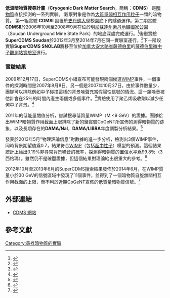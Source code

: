 '''低溫暗物質搜尋計畫'''（'''Cryogenic Dark Matter Search'''，簡稱：'''CDMS'''）
是[[暗物質|暗物質]]直接探測的一系列實驗。
觀察對象是作為[[大質量弱相互作用粒子|大質量弱相互作用粒子]]一類的暗物質。
第一組實驗 '''CDMSI''' 設置於[[史丹佛大學|史丹佛大學]]校園底下的隧道運作。第二期實驗'''CDMSII'''於2006年10月至2008年9月在位於[[明尼蘇達州|明尼蘇達州]][[素丹地礦國家公園|素丹地礦國家公園]]（Soudan Underground Mine State Park）的地底深處完成運行。<ref>{{cite journal|author1=SuperCDMS Collaboration (Z. Ahmed et al.)|title=Results from a Low-Energy Analysis of the CDMS II Germanium Data|journal=Phys. Rev. Lett.|date=2011|volume=106|page=131302}}</ref>後繼實驗'''SuperCDMS Soudan'''於2012年3月至2014年7月在同一實驗室運行。<ref>{{cite journal|author1=SuperCDMS Collaboration (R. Agnese et al.)|title=Results from the Super Cryogenic Dark Matter Search (SuperCDMS) experiment at Soudan|journal=arXiv:1708.08869|date=Aug 29, 2017|url=https://arxiv.org/abs/1708.08869|access-date=2017-08-31|archive-date=2017-08-31|archive-url=https://web.archive.org/web/20170831084714/https://arxiv.org/abs/1708.08869|dead-url=no}}</ref>下一階段實驗'''SuperCDMS SNOLAB'''將移至位於[[加拿大|加拿大]][[安大略省|安大略省]][[薩德伯里|薩德伯里]]的[[薩德伯里微中子觀測站實驗室|薩德伯里微中子觀測站實驗室]]進行。

=== 實驗結果 ===
2009年12月17日，SuperCDMS小組宣布可能發現兩個候選[[大质量弱相互作用粒子|WIMP]]事件，一個事件的探測時間是2007年8月8日，另一個是2007年10月27日。由於事件數量少，團隊可以排除例如中子碰撞這樣的背景噪聲充當假陽性信號的情況。這一類噪音被估計會在25％的時間內產生兩個或多個事件。<ref>{{Cite web |url=http://cdms.berkeley.edu/results_summary.pdf |title="Latest Results in the Search for Dark Matter Thursday, December 17, 2009" |accessdate=2017年8月31日 |archive-date=2010年6月18日 |archive-url=https://web.archive.org/web/20100618221140/http://cdms.berkeley.edu/results_summary.pdf |dead-url=no }}</ref>實驗使用了聚乙烯吸收劑以減少任何中子背景。<ref>{{Cite web |url=http://cdms.berkeley.edu/public_pics/cryostat_without_detectors.html |title=存档副本 |access-date=2017-08-31 |archive-url=https://web.archive.org/web/20000818075730/http://cdms.berkeley.edu/public_pics/cryostat_without_detectors.html |archive-date=2000-08-18 |dead-url=yes }}</ref>

2011年的低能量閾值分析，嘗試搜尋低質量WIMP（M <9 GeV）的證據。團隊給出WIMP暗物質作用截面上限排除了新的鍺實驗CoGeNT所宣佈的測得暗物質的跡象，以及長期存在的'''DAMA/NaI'''，'''DAMA/LIBRA'''年度調製分析結果。<ref>{{cite journal |arxiv=1011.2482v3|class=astro-ph.CO |version= |title=Results from a Low-Energy Analysis of the CDMS II Germanium Data |author=CDMS Collaboration  |date=21 Apr 2011 |doi=10.1103/PhysRevLett.106.131302 |volume=106 |journal=Physical Review Letters |bibcode=2011PhRvL.106m1302A}}</ref>

發表於2013年5月“物理評論信息”對數據的進一步分析，檢測出3個WIMP事件，同時背景期望值爲0.7，結果符合[[大质量弱相互作用粒子|WIMP]]（包括[[超中性子|超中性子]]）模型的預測。這個結果統計上給出0.19%非尋常背景噪音的概率，探測得暗物質的置信水平爲99.8％（3西格瑪）。雖然仍不是確鑿證據，但這個結果對理論給出很重大的參考。<ref>{{cite journal|last=CDMS Collaboration|title=Dark Matter Search Results Using the Silicon Detectors of CDMS II|journal=Physical Review Letters|date=4 May 2013|arxiv=1304.4279|doi=10.1103/PhysRevLett.111.251301|bibcode = 2013PhRvL.111y1301A|volume=111|pmid=24483735|page=251301}}</ref>

2012年10月至2013年6月的SuperCDMS搜索結果發佈於2014年6月，在WIMP質量小於30 GeV的信號區域中發現了11個事件，並得到了一個暗物質自旋無關相互作用截面的上限，而不利於近期CoGeNT宣佈的低質量暗物質信號。<ref>{{Cite journal|url = |title = Search for Low-Mass WIMPs with SuperCDMS|last = |first = |date = June 20, 2014|journal = Phys. Rev. Lett. |page=241302|accessdate = |doi = 10.1103/PhysRevLett.112.241302|pmid = |arxiv = 1402.7137 |bibcode = 2014PhRvL.112x1302A |volume=112}}</ref>

== 外部連結 ==
* [http://cdms.berkeley.edu CDMS 網站]{{Wayback|url=http://cdms.berkeley.edu/ |date=20000619135840 }}
== 參考文獻 ==

[[Category:尋找暗物質的實驗|Category:尋找暗物質的實驗]]